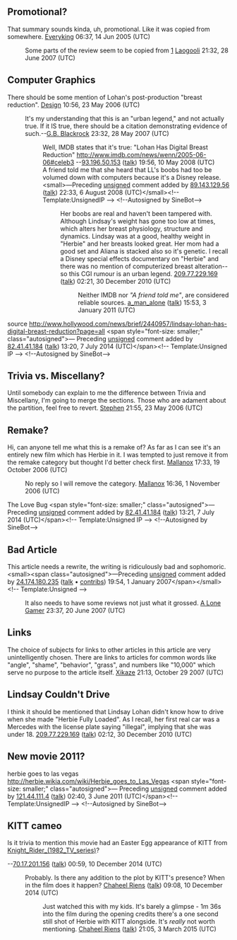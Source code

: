 <article id="2041954" title=Talk:Herbie: Fully Loaded>
	<talkpage id="2041954" title="Talk:Herbie: Fully Loaded">
{{WikiProject Film|American-task-force=yes|class=C|B-Class-1=no|B-Class-2=no|B-Class-3=no|B-Class-4=yes|B-Class-5=yes}}
{{WikiProject Disney|class=C|importance=Low}}

== Promotional? ==
That summary sounds kinda, uh, promotional. Like it was copied from somewhere. [[User:Everyking|Everyking]] 06:37, 14 Jun 2005 (UTC)
:Some parts of the review seem to be copied from [http://www.themoviespoiler.com/Spoilers/herbie.html] [[User:Laogooli|Laogooli]] 21:32, 28 June 2007 (UTC)

==Computer Graphics==
There should be some mention of Lohan's post-production &quot;breast reduction&quot;. [[User:Design|Design]] 10:56, 23 May 2006 (UTC)
:It's my understanding that this is an &quot;urban legend,&quot; and not actually true.  If it IS true, there should be a citation demonstrating evidence of such.--[[User:G.B. Blackrock|G.B. Blackrock]] 23:32, 28 May 2007 (UTC)
::Well, IMDB states that it's true: &quot;Lohan Has Digital Breast Reduction&quot; http://www.imdb.com/news/wenn/2005-06-06#celeb3 --[[Special:Contributions/93.196.50.153|93.196.50.153]] ([[User talk:93.196.50.153|talk]]) 19:56, 10 May 2008 (UTC)
::A friend told me that she heard that LL's boobs had too be volumed down with computers because it's a Disney release.  &lt;small&gt;—Preceding [[Wikipedia:Signatures|unsigned]] comment added by [[Special:Contributions/89.143.129.56|89.143.129.56]] ([[User talk:89.143.129.56|talk]]) 22:33, 6 August 2008 (UTC)&lt;/small&gt;&lt;!-- Template:UnsignedIP --&gt; &lt;!--Autosigned by SineBot--&gt;
:::Her boobs are real and haven't been tampered with.  Although Lindsay's weight has gone too low at times, which alters her breast physiology, structure and dynamics.  Lindsay was at a good, healthy weight in &quot;Herbie&quot; and her breasts looked great.  Her mom had a good set and Aliana is stacked also so it's genetic.  I recall a Disney special effects documentary on &quot;Herbie&quot; and there was no mention of computerized breast alteration--so this CGI rumour is an urban legend.  [[Special:Contributions/209.77.229.169|209.77.229.169]] ([[User talk:209.77.229.169|talk]]) 02:21, 30 December 2010 (UTC)
::::Neither IMDB nor ''&quot;A friend told me&quot;'', are considered reliable sources.  [[User:A man alone| a_man_alone]] ([[User talk:A man alone|talk]]) 15:53, 3 January 2011 (UTC)

source http://www.hollywood.com/news/brief/2440957/lindsay-lohan-has-digital-breast-reduction?page=all  &lt;span style=&quot;font-size: smaller;&quot; class=&quot;autosigned&quot;&gt;— Preceding [[Wikipedia:Signatures|unsigned]] comment added by [[Special:Contributions/82.41.41.184|82.41.41.184]] ([[User talk:82.41.41.184|talk]]) 13:20, 7 July 2014 (UTC)&lt;/span&gt;&lt;!-- Template:Unsigned IP --&gt; &lt;!--Autosigned by SineBot--&gt;

== Trivia vs. Miscellany? ==

Until somebody can explain to me the difference between Trivia and Miscellany, I'm going to merge the sections. Those who are adament about the partition, feel free to revert. [[User:Shnikees|Stephen]] 21:55, 23 May 2006 (UTC)

== Remake? ==

Hi, can anyone tell me what this is a remake of? As far as I can see it's an entirely new film which has Herbie in it. I was tempted to just remove it from the remake category but thought I'd better check first. [[User:Mallanox|Mallanox]] 17:33, 19 October 2006 (UTC)
:No reply so I will remove the category. [[User:Mallanox|Mallanox]] 16:36, 1 November 2006 (UTC)

The Love Bug  &lt;span style=&quot;font-size: smaller;&quot; class=&quot;autosigned&quot;&gt;— Preceding [[Wikipedia:Signatures|unsigned]] comment added by [[Special:Contributions/82.41.41.184|82.41.41.184]] ([[User talk:82.41.41.184|talk]]) 13:21, 7 July 2014 (UTC)&lt;/span&gt;&lt;!-- Template:Unsigned IP --&gt; &lt;!--Autosigned by SineBot--&gt;

== Bad Article ==

This article needs a rewrite, the writing is ridiculously bad and sophomoric. &lt;small&gt;&lt;span class=&quot;autosigned&quot;&gt;—Preceding [[Wikipedia:Signatures|unsigned]] comment added by [[User:24.174.180.235|24.174.180.235]] ([[User talk:24.174.180.235|talk]] • [[Special:Contributions/24.174.180.235|contribs]]) 19:54, 1 January 2007&lt;/span&gt;&lt;/small&gt;&lt;!-- Template:Unsigned --&gt;

:It also needs to have some reviews not just what it grossed. [[User:A Lone Gamer|A Lone Gamer]] 23:37, 20 June 2007 (UTC)

== Links ==

The choice of subjects for links to other articles in this article are very unintelligently chosen.
There are links to articles for common words like &quot;angle&quot;, &quot;shame&quot;, &quot;behavior&quot;, &quot;grass&quot;, and numbers like &quot;10,000&quot; which serve no purpose to the article itself. [[User:Xikaze|Xikaze]] 21:13, October 29 2007 (UTC)

== Lindsay Couldn't Drive ==

I think it should be mentioned that Lindsay Lohan didn't know how to drive when she made &quot;Herbie Fully Loaded&quot;.  As I recall, her first real car was a Mercedes with the license plate saying &quot;illegal&quot;, implying that she was under 18.  [[Special:Contributions/209.77.229.169|209.77.229.169]] ([[User talk:209.77.229.169|talk]]) 02:12, 30 December 2010 (UTC)

== New movie 2011? ==

herbie goes to las vegas  http://herbie.wikia.com/wiki/Herbie_goes_to_Las_Vegas  &lt;span style=&quot;font-size: smaller;&quot; class=&quot;autosigned&quot;&gt;— Preceding [[Wikipedia:Signatures|unsigned]] comment added by [[Special:Contributions/121.44.111.4|121.44.111.4]] ([[User talk:121.44.111.4|talk]]) 02:40, 3 June 2011 (UTC)&lt;/span&gt;&lt;!-- Template:UnsignedIP --&gt; &lt;!--Autosigned by SineBot--&gt;

== KITT cameo ==

Is it trivia to mention this movie had an Easter Egg appearance of KITT from [[Knight_Rider_(1982_TV_series)]]?

--[[Special:Contributions/70.17.201.156|70.17.201.156]] ([[User talk:70.17.201.156|talk]]) 00:59, 10 December 2014 (UTC)

:Probably.  Is there any addition to the plot by KITT's presence?  When in the film does it happen?  [[User:Chaheel Riens|Chaheel Riens]] ([[User talk:Chaheel Riens|talk]]) 09:08, 10 December 2014 (UTC)

::Just watched this with my kids.  It's barely a glimpse - 1m 36s into the film during the opening credits there's a one second still shot of Herbie with KITT alongside.  It's ''really'' not worth mentioning. [[User:Chaheel Riens|Chaheel Riens]] ([[User talk:Chaheel Riens|talk]]) 21:05, 3 March 2015 (UTC)
	</talkpage>
</article>